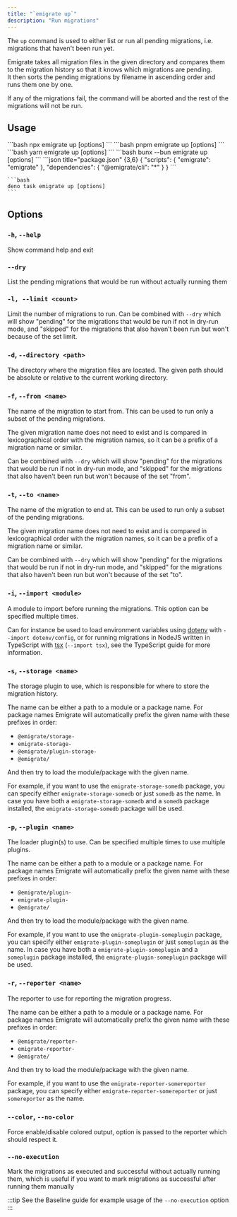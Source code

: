 ```yaml
---
title: "`emigrate up`"
description: "Run migrations"
---
```



The `up` command is used to either list or run all pending migrations, i.e. migrations that haven't been run yet.

Emigrate takes all migration files in the given directory and compares them to the migration history so that it knows which migrations are pending.  
It then sorts the pending migrations by filename in ascending order and runs them one by one.

If any of the migrations fail, the command will be aborted and the rest of the migrations will not be run.

## Usage

<Tabs>
  <TabItem label="npm">
    ```bash
    npx emigrate up [options]
    ```
  </TabItem>
  <TabItem label="pnpm">
    ```bash
    pnpm emigrate up [options]
    ```
  </TabItem>
  <TabItem label="yarn">
    ```bash
    yarn emigrate up [options]
    ```
  </TabItem>
  <TabItem label="bun">
    ```bash
    bunx --bun emigrate up [options]
    ```
  </TabItem>
  <TabItem label="deno">
    ```json title="package.json" {3,6}
    {
      "scripts": {
        "emigrate": "emigrate"
      },
      "dependencies": {
        "@emigrate/cli": "*"
      }
    }
    ```

    ```bash
    deno task emigrate up [options]
    ```
  </TabItem>
</Tabs>

## Options

### `-h`, `--help`

Show command help and exit

### `--dry`

List the pending migrations that would be run without actually running them

### `-l, --limit <count>`

Limit the number of migrations to run. Can be combined with `--dry` which will show "pending" for the migrations that would be run if not in dry-run mode,
and "skipped" for the migrations that also haven't been run but won't because of the set limit.

### `-d`, `--directory <path>`

The directory where the migration files are located. The given path should be absolute or relative to the current working directory.

### `-f`, `--from <name>`

The name of the migration to start from. This can be used to run only a subset of the pending migrations.

The given migration name does not need to exist and is compared in lexicographical order with the migration names, so it can be a prefix of a migration name or similar.

Can be combined with `--dry` which will show "pending" for the migrations that would be run if not in dry-run mode,
and "skipped" for the migrations that also haven't been run but won't because of the set "from".

### `-t`, `--to <name>`

The name of the migration to end at. This can be used to run only a subset of the pending migrations.

The given migration name does not need to exist and is compared in lexicographical order with the migration names, so it can be a prefix of a migration name or similar.

Can be combined with `--dry` which will show "pending" for the migrations that would be run if not in dry-run mode,
and "skipped" for the migrations that also haven't been run but won't because of the set "to".

### `-i`, `--import <module>`

A module to import before running the migrations. This option can be specified multiple times.

Can for instance be used to load environment variables using [dotenv](https://github.com/motdotla/dotenv) with `--import dotenv/config`,
or for running migrations in NodeJS written in TypeScript with [tsx](https://github.com/privatenumber/tsx) (`--import tsx`), see the <Link href="/guides/typescript/">TypeScript guide</Link> for more information.

### `-s`, `--storage <name>`

The <Link href="/plugins/storage/">storage plugin</Link> to use, which is responsible for where to store the migration history.

The name can be either a path to a module or a package name. For package names Emigrate will automatically prefix the given name with these prefixes in order:

- `@emigrate/storage-`
- `emigrate-storage-`
- `@emigrate/plugin-storage-`
- `@emigrate/`

And then try to load the module/package with the given name.

For example, if you want to use the `emigrate-storage-somedb` package, you can specify either `emigrate-storage-somedb` or just `somedb` as the name.
In case you have both a `emigrate-storage-somedb` and a `somedb` package installed, the `emigrate-storage-somedb` package will be used.

### `-p`, `--plugin <name>`

The <Link href="/plugins/loaders/">loader plugin(s)</Link> to use. Can be specified multiple times to use multiple plugins.

The name can be either a path to a module or a package name. For package names Emigrate will automatically prefix the given name with these prefixes in order:

- `@emigrate/plugin-`
- `emigrate-plugin-`
- `@emigrate/`

And then try to load the module/package with the given name.

For example, if you want to use the `emigrate-plugin-someplugin` package, you can specify either `emigrate-plugin-someplugin` or just `someplugin` as the name.
In case you have both a `emigrate-plugin-someplugin` and a `someplugin` package installed, the `emigrate-plugin-someplugin` package will be used.

### `-r`, `--reporter <name>`

The <Link href="/plugins/reporters/">reporter</Link> to use for reporting the migration progress.

The name can be either a path to a module or a package name. For package names Emigrate will automatically prefix the given name with these prefixes in order:

- `@emigrate/reporter-`
- `emigrate-reporter-`
- `@emigrate/`

And then try to load the module/package with the given name.

For example, if you want to use the `emigrate-reporter-somereporter` package, you can specify either `emigrate-reporter-somereporter` or just `somereporter` as the name.

### `--color`, `--no-color`

Force enable/disable colored output, option is passed to the reporter which should respect it.

### `--no-execution`

Mark the migrations as executed and successful without actually running them,
which is useful if you want to mark migrations as successful after running them manually

:::tip
See the <Link href="/guides/baseline/">Baseline guide</Link> for example usage of the `--no-execution` option
:::
